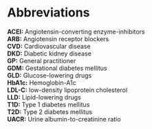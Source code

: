 # Abbreviations {.unnumbered}

**ACEI:** Angiotensin-converting enzyme-inhibitors\
**ARB:** Angiotensin receptor blockers\
**CVD:** Cardiovascular disease\
**DKD:** Diabetic kidney disease\
**GP:** General practitioner\
**GDM:** Gestational diabetes mellitus\
**GLD:** Glucose-lowering drugs\
**HbA1c:** Hemoglobin-A1c\
**LDL-C:** low-density lipoprotein cholesterol\
**LLD:** Lipid-lowering drugs\
**T1D:** Type 1 diabetes mellitus\
**T2D:** Type 2 diabetes mellitus\
**UACR:** Urine albumin-to-creatinine ratio\
